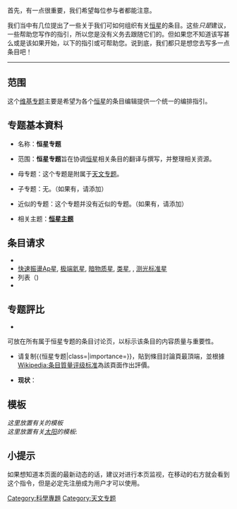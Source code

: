 {{Infobox WikiProject
 |inactive     = 
 |semi-active  =
 |name         = 恒星
 |bodystyle    = 
 |image        = The Sun by the Atmospheric Imaging Assembly of NASA's Solar Dynamics Observatory - 20100819.jpg
  |imagesize   = 
  |caption     = 太阳
 |shortcuts    = 恒星
  |shortcuts2  = 
 |category     = 恒星
  |category2   = 
 |portal       = 恒星
  |portal2     = 
 |commons      = Star
 |parent       = 
  |parent2     =
  |parent3     =
 |notice       = 恒星专题
  |notice-extended =
 |userbox      = User 恒星
  |userbox2    = 
  |userbox3    = 
  |userboxnote = 
 |helps-organise-children = no
 |has-goals    = 有目標
 |assessment   = 
 |footnotes    = 
 |csb          =
 |type         = active
}}
<div class="tright">{{Articles by Quality and Importance
 |topic = 恒星 }}</div>
{{维基专题状态|inactive|portal=恒星|topic=[[恒星|恒星]]}}
首先，有一点很重要，我们希望每位参与者都能注意。

我们当中有几位提出了一些关于我们可如何组织有关[[恒星|恒星]]的条目。这些''只是''建议，一些帮助您写作的指引，所以您是没有义务去跟随它们的。但如果您不知道该写甚么或是该如果开始，以下的指引或可帮助您。说到底，我们都只是想您去写多一点条目吧！
----

==范围==

这个[[Wikipedia:专题|维基专题]]主要是希望为各个[[恒星|恒星]]的条目编辑提供一个统一的编排指引。

==专题基本資料==
*名称：'''恒星专题'''

*范围：'''恒星专题'''旨在协调[[恒星|恒星]]相关条目的翻译与撰写，并整理相关资源。

*母专题：这个专题是附属于[[WikiProject:天文|天文专题]]。

*子专题：无。（如果有，请添加）

*近似的专题：这个专题并没有近似的专题。（如果有，请添加）

*相关主题：'''[[Portal:恒星|恒星主题]]'''

==条目请求==
* {{le|热核聚变|Thermonuclear fusion}}
* [[快速振盪Ap星|快速振盪Ap星]], [[极端氦星|极端氦星]], [[暗物质星|暗物质星]], [[类星|类星]], {{link-en|微湍流|Microturbulence}}, [[测光标准星|测光标准星]]
* 列表{{link-en|普通星名表|List of proper names of stars}}（{{link-en|阿拉伯星名表|List of Arabic star names}})
* {{T1|恒星专题}}

==专题評比==
*{{T1|恒星专题}}
可放在所有属于恒星专题的条目讨论页，以标示该条目的内容质量与重要性。
{{恒星专题|class=|importance=|category=no}}
*请复制<nowiki>{{恒星专题|class=|importance=}}</nowiki>，貼到條目討論頁最頂端，並根據[[Wikipedia:条目質量评级标准|Wikipedia:条目質量评级标准]]為該頁面作出評價。

*'''现状'''：
{{Articles by Quality
 |topic=恒星
 |project=恒星
 |format=TOC
}}
{{Articles by Importance
 |topic=恒星
 |project=恒星
}}

==模板== 
''这里放置有关的模板''
{{colbegin}}
{{tl|恒星}}
{{tl|變星}}
{{tl|白矮星}}
{{tl|恆星系統}}
{{tl|星系}}
{{colend}}
<br />
''这里放置有关[[太阳|太阳]]的模板'':<br/>
{{tl|太阳}}
{{tl|太陽任務}}

==小提示==
如果想知道本页面的最新动态的话，建议对进行本页监视，在移动的右方就会看到这个指令，但是必定先注册成为用户才可以使用。

{{WikiProject Footer}}

[[Category:科學專題|Category:科學專題]]
[[Category:天文专题|Category:天文专题]]